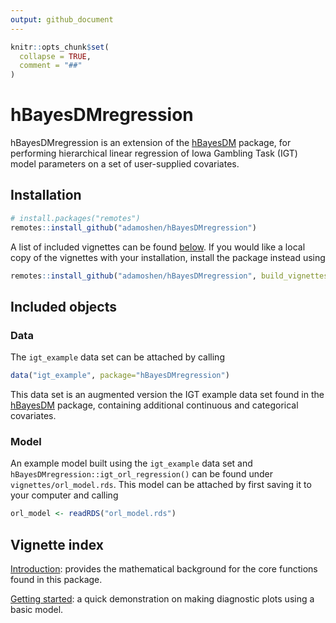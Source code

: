 ```yaml
---
output: github_document
---
```


<!-- README.md is generated from README.Rmd. Please edit that file -->

```r
knitr::opts_chunk$set(
  collapse = TRUE,
  comment = "##"
)
```

# hBayesDMregression

hBayesDMregression is an extension of the [hBayesDM](https://github.com/CCS-Lab/hBayesDM) package,
for performing hierarchical linear regression of Iowa Gambling Task (IGT) model parameters on a set
of user-supplied covariates.

## Installation

``` r
# install.packages("remotes")
remotes::install_github("adamoshen/hBayesDMregression")
```

A list of included vignettes can be found
[below](https://github.com/adamoshen/hBayesDMregression?tab=readme-ov-file#vignette-index). If you
would like a local copy of the vignettes with your installation, install the package instead using

``` r
remotes::install_github("adamoshen/hBayesDMregression", build_vignettes=TRUE)
```

## Included objects

### Data

The `igt_example` data set can be attached by calling

``` r
data("igt_example", package="hBayesDMregression")
```

This data set is an augmented version the IGT example data set found in the
[hBayesDM](https://github.com/CCS-Lab/hBayesDM) package, containing additional continuous and
categorical covariates.

### Model

An example model built using the `igt_example` data set and
`hBayesDMregression::igt_orl_regression()` can be found under `vignettes/orl_model.rds`. This model
can be attached by first saving it to your computer and calling

``` r
orl_model <- readRDS("orl_model.rds")
```

## Vignette index

[Introduction](https://adamoshen.github.io/hBayesDMregression/introduction.html): provides the
mathematical background for the core functions found in this package.

[Getting started](https://adamoshen.github.io/hBayesDMregression/getting-started.html): a quick
demonstration on making diagnostic plots using a basic model.
